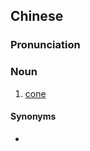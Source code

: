 {{also|锥形}}
==Chinese==
{{zh-forms|s=锥形}}

===Pronunciation===
{{zh-pron
|m=zhuīxíng
|c=zeoi1 jing4
|cat=n
}}

===Noun===
{{zh-noun}}

# [[cone]] {{gloss|shape}}

====Synonyms====
* {{zh-l|錐體}}

{{zh-cat|Geometry}}